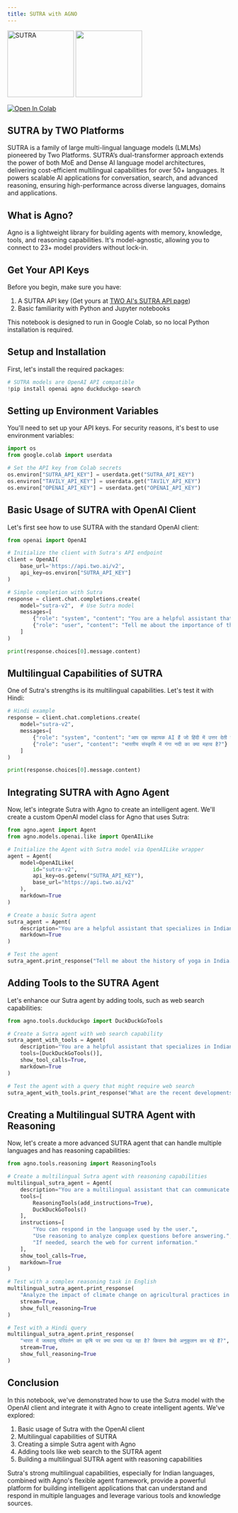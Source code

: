 ```yaml
---
title: SUTRA with AGNO
---
```


<div style={{ display: "flex", alignItems: "center", gap: "40px" }}>
  <img src="/sutra.png" width="150" alt="SUTRA" />
  <img
    src="https://images.crunchbase.com/image/upload/c_pad,f_auto,q_auto:eco,dpr_1/fc52752016ff487da8e4686a2b7fcb6d"
    width="150"
  />
</div>

[![Open In Colab](https://colab.research.google.com/assets/colab-badge.svg)](https://colab.research.google.com/drive/1GrnC7oJXAr7wh2yCEB2-PURdXPkM35Hu?usp=sharing)

## SUTRA by TWO Platforms

SUTRA is a family of large multi-lingual language models (LMLMs) pioneered
by Two Platforms. SUTRA’s dual-transformer approach extends the power of
both MoE and Dense AI language model architectures, delivering
cost-efficient multilingual capabilities for over 50+ languages. It powers
scalable AI applications for conversation, search, and advanced reasoning,
ensuring high-performance across diverse languages, domains and
applications.

## What is Agno?

Agno is a lightweight library for building agents with memory,
knowledge, tools, and reasoning capabilities. It's model-agnostic,
allowing you to connect to 23+ model providers without lock-in.

## Get Your API Keys

Before you begin, make sure you have:

1.  A SUTRA API key (Get yours at [TWO AI's SUTRA API
    page](https://developer.two.ai))
2.  Basic familiarity with Python and Jupyter notebooks

This notebook is designed to run in Google Colab, so no local Python
installation is required.

## Setup and Installation

First, let's install the required packages:

```python
# SUTRA models are OpenAI API compatible
!pip install openai agno duckduckgo-search
```

## Setting up Environment Variables

You'll need to set up your API keys. For security reasons, it's best to
use environment variables:

```python
import os
from google.colab import userdata

# Set the API key from Colab secrets
os.environ["SUTRA_API_KEY"] = userdata.get("SUTRA_API_KEY")
os.environ["TAVILY_API_KEY"] = userdata.get("TAVILY_API_KEY")
os.environ["OPENAI_API_KEY"] = userdata.get("OPENAI_API_KEY")
```

## Basic Usage of SUTRA with OpenAI Client

Let's first see how to use SUTRA with the standard OpenAI client:

```python
from openai import OpenAI

# Initialize the client with Sutra's API endpoint
client = OpenAI(
    base_url='https://api.two.ai/v2',
    api_key=os.environ["SUTRA_API_KEY"]
)

# Simple completion with Sutra
response = client.chat.completions.create(
    model="sutra-v2",  # Use Sutra model
    messages=[
        {"role": "system", "content": "You are a helpful assistant that specializes in Indian languages and culture."},
        {"role": "user", "content": "Tell me about the importance of the Ganga river in Indian culture."}
    ]
)

print(response.choices[0].message.content)
```

## Multilingual Capabilities of SUTRA

One of Sutra's strengths is its multilingual capabilities. Let's test it
with Hindi:

```python
# Hindi example
response = client.chat.completions.create(
    model="sutra-v2",
    messages=[
        {"role": "system", "content": "आप एक सहायक AI हैं जो हिंदी में उत्तर देती है।"},
        {"role": "user", "content": "भारतीय संस्कृति में गंगा नदी का क्या महत्व है?"}
    ]
)

print(response.choices[0].message.content)
```

## Integrating SUTRA with Agno Agent

Now, let's integrate Sutra with Agno to create an intelligent agent.
We'll create a custom OpenAI model class for Agno that uses Sutra:

```python
from agno.agent import Agent
from agno.models.openai.like import OpenAILike

# Initialize the Agent with Sutra model via OpenAILike wrapper
agent = Agent(
    model=OpenAILike(
        id="sutra-v2",
        api_key=os.getenv("SUTRA_API_KEY"),
        base_url="https://api.two.ai/v2"
    ),
    markdown=True
)

# Create a basic Sutra agent
sutra_agent = Agent(
    description="You are a helpful assistant that specializes in Indian languages and culture.",
    markdown=True
)

# Test the agent
sutra_agent.print_response("Tell me about the history of yoga in India.", stream=True)
```

## Adding Tools to the SUTRA Agent

Let's enhance our Sutra agent by adding tools, such as web search
capabilities:

```python
from agno.tools.duckduckgo import DuckDuckGoTools

# Create a Sutra agent with web search capability
sutra_agent_with_tools = Agent(
    description="You are a helpful assistant that specializes in Indian languages, culture, and current events.",
    tools=[DuckDuckGoTools()],
    show_tool_calls=True,
    markdown=True
)

# Test the agent with a query that might require web search
sutra_agent_with_tools.print_response("What are the recent developments in India's space program in hindi?", stream=True)
```

## Creating a Multilingual SUTRA Agent with Reasoning

Now, let's create a more advanced SUTRA agent that can handle multiple
languages and has reasoning capabilities:

```python
from agno.tools.reasoning import ReasoningTools

# Create a multilingual Sutra agent with reasoning capabilities
multilingual_sutra_agent = Agent(
    description="You are a multilingual assistant that can communicate in various Indian languages and has strong reasoning abilities.",
    tools=[
        ReasoningTools(add_instructions=True),
        DuckDuckGoTools()
    ],
    instructions=[
        "You can respond in the language used by the user.",
        "Use reasoning to analyze complex questions before answering.",
        "If needed, search the web for current information."
    ],
    show_tool_calls=True,
    markdown=True
)

# Test with a complex reasoning task in English
multilingual_sutra_agent.print_response(
    "Analyze the impact of climate change on agricultural practices in India. What adaptations are farmers making?",
    stream=True,
    show_full_reasoning=True
)
```

```python
# Test with a Hindi query
multilingual_sutra_agent.print_response(
    "भारत में जलवायु परिवर्तन का कृषि पर क्या प्रभाव पड़ रहा है? किसान कैसे अनुकूलन कर रहे हैं?",
    stream=True,
    show_full_reasoning=True
)
```

## Conclusion

In this notebook, we've demonstrated how to use the Sutra model with the
OpenAI client and integrate it with Agno to create intelligent agents.
We've explored:

1.  Basic usage of Sutra with the OpenAI client
2.  Multilingual capabilities of SUTRA
3.  Creating a simple Sutra agent with Agno
4.  Adding tools like web search to the SUTRA agent
5.  Building a multilingual SUTRA agent with reasoning capabilities

Sutra's strong multilingual capabilities, especially for Indian
languages, combined with Agno's flexible agent framework, provide a
powerful platform for building intelligent applications that can
understand and respond in multiple languages and leverage various tools
and knowledge sources.
